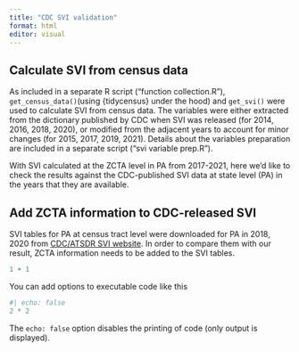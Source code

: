 ```yaml
---
title: "CDC SVI validation"
format: html
editor: visual
---
```


## Calculate SVI from census data

As included in a separate R script ("function collection.R"), `get_census_data()`(using {tidycensus} under the hood) and `get_svi()` were used to calculate SVI from census data. The variables were either extracted from the dictionary published by CDC when SVI was released (for 2014, 2016, 2018, 2020), or modified from the adjacent years to account for minor changes (for 2015, 2017, 2019, 2021). Details about the variables preparation are included in a separate script ("svi variable prep.R").

With SVI calculated at the ZCTA level in PA from 2017-2021, here we'd like to check the results against the CDC-published SVI data at state level (PA) in the years that they are available.

## Add ZCTA information to CDC-released SVI

SVI tables for PA at census tract level were downloaded for PA in 2018, 2020 from [CDC/ATSDR SVI website](https://www.atsdr.cdc.gov/placeandhealth/svi/data_documentation_download.html). In order to compare them with our result, ZCTA information needs to be added to the SVI tables.

```r
1 + 1
```

You can add options to executable code like this

```r
#| echo: false
2 * 2
```

The `echo: false` option disables the printing of code (only output is displayed).
